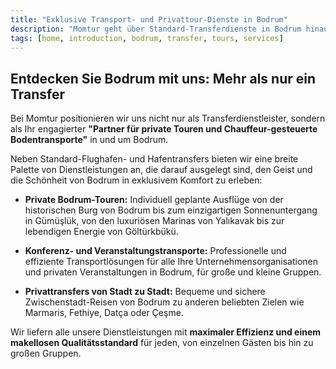 ```yaml
---
title: "Exklusive Transport- und Privattour-Dienste in Bodrum"
description: "Momtur geht über Standard-Transferdienste in Bodrum hinaus, um Ihnen exklusive Chauffeur-gesteuerte Transporte und personalisierte Tour-Erlebnisse anzubieten."
tags: [home, introduction, bodrum, transfer, tours, services]
---
```


## Entdecken Sie Bodrum mit uns: Mehr als nur ein Transfer

Bei Momtur positionieren wir uns nicht nur als Transferdienstleister, sondern als Ihr engagierter **"Partner für private Touren und Chauffeur-gesteuerte Bodentransporte"** in und um Bodrum.

Neben Standard-Flughafen- und Hafentransfers bieten wir eine breite Palette von Dienstleistungen an, die darauf ausgelegt sind, den Geist und die Schönheit von Bodrum in exklusivem Komfort zu erleben:

- **Private Bodrum-Touren:** Individuell geplante Ausflüge von der historischen Burg von Bodrum bis zum einzigartigen Sonnenuntergang in Gümüşlük, von den luxuriösen Marinas von Yalıkavak bis zur lebendigen Energie von Göltürkbükü.

- **Konferenz- und Veranstaltungstransporte:** Professionelle und effiziente Transportlösungen für alle Ihre Unternehmensorganisationen und privaten Veranstaltungen in Bodrum, für große und kleine Gruppen.

- **Privattransfers von Stadt zu Stadt:** Bequeme und sichere Zwischenstadt-Reisen von Bodrum zu anderen beliebten Zielen wie Marmaris, Fethiye, Datça oder Çeşme.

Wir liefern alle unsere Dienstleistungen mit **maximaler Effizienz und einem makellosen Qualitätsstandard** für jeden, von einzelnen Gästen bis hin zu großen Gruppen.